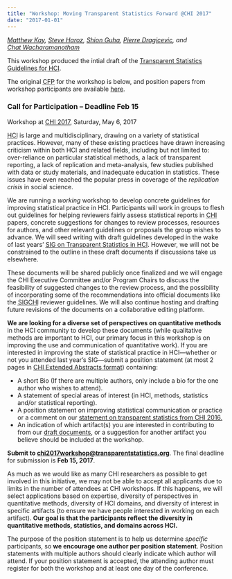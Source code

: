 ```yaml
---
title: "Workshop: Moving Transparent Statistics Forward @CHI 2017"
date: "2017-01-01"
---
```


_[Matthew Kay](http://mjskay.com/), [Steve Haroz](http://steveharoz.com/), [Shion Guha](https://www.cs.cornell.edu/~sguha/), [Pierre Dragicevic](https://www.lri.fr/~dragice/), and [Chat Wacharamanotham](http://zpac.ch/chat)_

This workshop produced the intial draft of the [Transparent Statistics Guidelines for <abbr title="Human-Computer Interaction">HCI</abbr>](https://transparentstats.github.io/guidelines/).

The original <abbr title="Call for Participation">CFP</abbr> for the workshop is below, and position papers from workshop participants are available [here](https://drive.google.com/drive/folders/0B8SF-zy_7oe9TXhCQlVJWkc0azg).


### Call for Participation – Deadline Feb 15  
Workshop at [CHI 2017](https://chi2017.acm.org/workshops.html), Saturday, May 6, 2017

<abbr title="Human-Computer Interaction">HCI</abbr> is large and multidisciplinary, drawing on a variety of statistical practices. However, many of these existing practices have drawn increasing criticism within both <abbr>HCI</abbr> and related fields, including but not limited to: over-reliance on particular statistical methods, a lack of transparent reporting, a lack of replication and meta-analysis, few studies published with data or study materials, and inadequate education in statistics. These issues have even reached the popular press in coverage of the _replication crisis_ in social science.

We are running a _working_ workshop to develop concrete guidelines for improving statistical practice in <abbr>HCI</abbr>. Participants will work in groups to flesh out guidelines for helping reviewers fairly assess statistical reports in <abbr title="Confence on Human Factors in Computing Systems">CHI</abbr> papers, concrete suggestions for changes to review processes, resources for authors, and other relevant guidelines or proposals the group wishes to advance. We will seed writing with draft guidelines developed in the wake of last years’ [<abbr title="Special Interest Group">SIG</abbr> on Transparent Statistics in <abbr>HCI</abbr>](/chi2016). However, we will not be constrained to the outline in these draft documents if discussions take us elsewhere.

These documents will be shared publicly once finalized and we will engage the <abbr>CHI</abbr> Executive Committee and/or Program Chairs to discuss the feasibility of suggested changes to the review process, and the possibility of incorporating some of the recommendations into official documents like the <abbr title="Special Interest Group on Computer-Human Interaction">SIGCHI</abbr> reviewer guidelines. We will also continue hosting and drafting future revisions of the documents on a collaborative editing platform.

**We are looking for a diverse set of perspectives on quantitative methods** in the <abbr>HCI</abbr> community to develop these documents (while qualitative methods are important to <abbr>HCI</abbr>, our primary focus in this workshop is on improving the use and communication of quantitative work). If you are interested in improving the state of statistical practice in <abbr>HCI</abbr>—whether or not you attended last year’s SIG—submit a position statement (at most 2 pages in [<abbr>CHI</abbr> Extended Abstracts format](https://chi2017.acm.org/submission-formats.html)) containing:

*   A short Bio (If there are multiple authors, only include a bio for the one author who wishes to attend).
*   A statement of special areas of interest (in <abbr>HCI</abbr>, methods, statistics and/or statistical reporting).
*   A position statement on improving statistical communication or practice or a comment on our [statement on transparent statistics from <abbr>CHI</abbr> 2016.](/chi2016)
*   An indication of which artifact(s) you are interested in contributing to from our [draft documents](http://tinyurl.com/transparent-stats-docs), or a suggestion for another artifact you believe should be included at the workshop.

**Submit to [chi2017workshop@transparentstatistics.org](mailto:chi2017workshop@transparentstatistics.org)**. The final deadline for submission is **Feb 15, 2017**.

As much as we would like as many <abbr>CHI</abbr> researchers as possible to get involved in this initiative, we may not be able to accept all applicants due to limits in the number of attendees at <abbr>CHI</abbr> workshops. If this happens, we will select applications based on expertise, diversity of perspectives in quantitative methods, diversity of <abbr>HCI</abbr> domains, and diversity of interest in specific artifacts (to ensure we have people interested in working on each artifact). **Our goal is that the participants reflect the diversity in quantitative methods, statistics, and domains across HCI.**

The purpose of the position statement is to help us determine _specific_ participants, so **we encourage one author per position statement**. Position statements with multiple authors should clearly indicate which author will attend. If your position statement is accepted, the attending author must register for both the workshop and at least one day of the conference.

